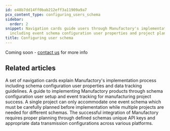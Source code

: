 ```yaml
---
id: e48b7dd14ff0bab212eff3a11909a9a7
pcx_content_type: configuring_users_schema
sidebar:
  order: 2
snippet: Navigation cards guide users through Manufactory's implementation process
  including event schema configuration user properties and project planning resources.
title: Configuring user schema
---
```


Coming soon - <a href="https://tallyfy.com/amit">contact us</a> for more info


## Related articles
<CardGrid>
<LinkTitleCard header="<b>Implementation > Configuring events schema</b>" href="/products/manufactory/implementation/configuring_events_schema/" > A set of navigation cards explain Manufactory's implementation process including schema configuration user properties and data tracking guidelines. </LinkTitleCard>
<LinkTitleCard header="<b>Implementation > Planning</b>" href="/products/manufactory/implementation/planning/" > A guide to implementing Manufactory products through schema configuration user setup and event tracking for manufacturing project success. </LinkTitleCard>
<LinkTitleCard header="<b>Manufactory > Events</b>" href="/products/manufactory/events/" > A single project can only accommodate one event schema which must be carefully planned before implementation while multiple projects are needed for different schemas. </LinkTitleCard>
<LinkTitleCard header="<b>Manufactory > Implementation</b>" href="/products/manufactory/implementation/" > The successful integration of Manufactory requires proper planning through defined schemas unique API keys and appropriate data transmission configurations across various platforms. </LinkTitleCard>
</CardGrid>